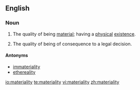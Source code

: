 ==English==
===Noun===
{{en-noun|materialities}}
# The quality of being [[material]]; having a [[physical]] [[existence]].
# {{legal}} The quality of being of consequence to a legal decision.

====Antonyms====
*[[immateriality]]
*[[ethereality]]

[[io:materiality]]
[[te:materiality]]
[[vi:materiality]]
[[zh:materiality]]